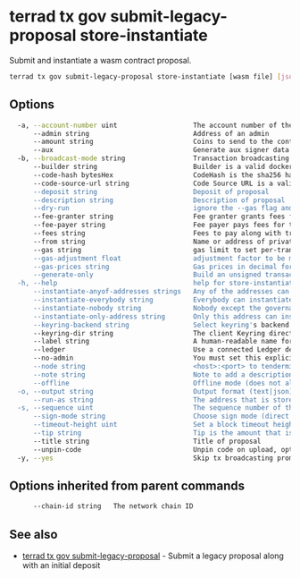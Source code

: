 # terrad tx gov submit-legacy-proposal store-instantiate

Submit and instantiate a wasm contract proposal. 

```sh Terrad
terrad tx gov submit-legacy-proposal store-instantiate [wasm file] [json_encoded_init_args] --label [text] --title [text] --description [text] --run-as [address]--unpin-code [unpin_code,optional] --source [source,optional] --builder [builder,optional] --code-hash [code_hash,optional] --admin [address,optional] --amount [coins,optional] [flags]
```

## Options

```sh Terrad
  -a, --account-number uint                   The account number of the signing account (offline mode only)
      --admin string                          Address of an admin
      --amount string                         Coins to send to the contract during instantiation
      --aux                                   Generate aux signer data instead of sending a tx
  -b, --broadcast-mode string                 Transaction broadcasting mode (sync|async|block) (default "sync")
      --builder string                        Builder is a valid docker image name with tag, such as "cosmwasm/workspace-optimizer:0.12.9"
      --code-hash bytesHex                    CodeHash is the sha256 hash of the wasm code
      --code-source-url string                Code Source URL is a valid absolute HTTPS URI to the contract's source code,
      --deposit string                        Deposit of proposal
      --description string                    Description of proposal
      --dry-run                               ignore the --gas flag and perform a simulation of a transaction, but don't broadcast it (when enabled, the local Keybase is not accessible)
      --fee-granter string                    Fee granter grants fees for the transaction
      --fee-payer string                      Fee payer pays fees for the transaction instead of deducting from the signer
      --fees string                           Fees to pay along with transaction; eg: 10uatom
      --from string                           Name or address of private key with which to sign
      --gas string                            gas limit to set per-transaction; set to "auto" to calculate sufficient gas automatically. Note: "auto" option doesn't always report accurate results. Set a valid coin value to adjust the result. Can be used instead of "fees". (default 200000)
      --gas-adjustment float                  adjustment factor to be multiplied against the estimate returned by the tx simulation; if the gas limit is set manually this flag is ignored  (default 1)
      --gas-prices string                     Gas prices in decimal format to determine the transaction fee (e.g. 0.1uatom)
      --generate-only                         Build an unsigned transaction and write it to STDOUT (when enabled, the local Keybase only accessed when providing a key name)
  -h, --help                                  help for store-instantiate
      --instantiate-anyof-addresses strings   Any of the addresses can instantiate a contract from the code, optional
      --instantiate-everybody string          Everybody can instantiate a contract from the code, optional
      --instantiate-nobody string             Nobody except the governance process can instantiate a contract from the code, optional
      --instantiate-only-address string       Only this address can instantiate a contract instance from the code, optional
      --keyring-backend string                Select keyring's backend (os|file|kwallet|pass|test|memory) (default "os")
      --keyring-dir string                    The client Keyring directory; if omitted, the default 'home' directory will be used
      --label string                          A human-readable name for this contract in lists
      --ledger                                Use a connected Ledger device
      --no-admin                              You must set this explicitly if you don't want an admin
      --node string                           <host>:<port> to tendermint rpc interface for this chain (default "tcp://localhost:26657")
      --note string                           Note to add a description to the transaction (previously --memo)
      --offline                               Offline mode (does not allow any online functionality)
  -o, --output string                         Output format (text|json) (default "json")
      --run-as string                         The address that is stored as code creator. It is the creator of the contract and passed to the contract as sender on proposal execution
  -s, --sequence uint                         The sequence number of the signing account (offline mode only)
      --sign-mode string                      Choose sign mode (direct|amino-json|direct-aux), this is an advanced feature
      --timeout-height uint                   Set a block timeout height to prevent the tx from being committed past a certain height
      --tip string                            Tip is the amount that is going to be transferred to the fee payer on the target chain. This flag is only valid when used with --aux, and is ignored if the target chain didn't enable the TipDecorator
      --title string                          Title of proposal
      --unpin-code                            Unpin code on upload, optional
  -y, --yes                                   Skip tx broadcasting prompt confirmation
```

## Options inherited from parent commands

```sh Terrad
      --chain-id string   The network chain ID
```

## See also
* [terrad tx gov submit-legacy-proposal](./terrad_tx_gov_submit-legacy-proposal.mdx)	 - Submit a legacy proposal along with an initial deposit

